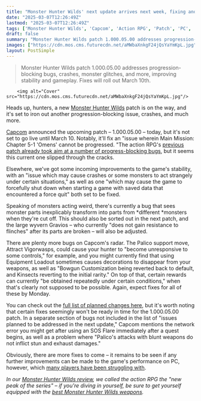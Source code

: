 ```yaml
---
title: "Monster Hunter Wilds' next update arrives next week, fixing another progression blocker, crashes, and weird monster behavior"
date: "2025-03-07T12:26:49Z"
lastmod: "2025-03-07T12:26:49Z"
tags: ['Monster Hunter Wilds', 'Capcom', 'Action RPG', 'Patch', 'PC', 'Bug Fixes']
draft: false
summary: "Monster Hunter Wilds patch 1.000.05.00 addresses progression-blocking bugs, crashes, monster glitches, and more, improving stability and gameplay.  Fixes will roll out March 10th."
images: ["https://cdn.mos.cms.futurecdn.net/aMWbaXnkgF24jQsYaYmKpL.jpg"]
layout: PostSimple
---
```

> Monster Hunter Wilds patch 1.000.05.00 addresses progression-blocking bugs, crashes, monster glitches, and more, improving stability and gameplay.  Fixes will roll out March 10th.


        <img alt="Cover" src="https://cdn.mos.cms.futurecdn.net/aMWbaXnkgF24jQsYaYmKpL.jpg"/>
        
Heads up, hunters, a new [<u>Monster Hunter Wilds</u>](https://www.gamesradar.com/games/monster-hunter/monster-hunter-wilds-guide/) patch is on the way, and it's set to iron out another progression-blocking issue, crashes, and much more.

[Capcom](https://www.gamesradar.com/tag/capcom/) announced the upcoming patch – 1.000.05.00 – today, but it's not set to go live until March 10. Notably, it'll fix an "issue wherein Main Mission: Chapter 5-1 'Omens' cannot be progressed. "The action RPG's [<u>previous patch already took aim at a number of progress-blocking bugs</u>](https://www.gamesradar.com/games/monster-hunter/monster-hunter-wilds-patch-1-000-04-00/), but it seems this current one slipped through the cracks.

Elsewhere, we've got some incoming improvements to the game's stability, with an "issue which may cause crashes or some monsters to act strangely under certain situations," as well as one "which may cause the game to forcefully shut down when starting a game with saved data that encountered a force quit" both set to be fixed.

Speaking of monsters acting weird, there's currently a bug that sees monster parts inexplicably transform into parts from *different *monsters when they're cut off. This should also be sorted out in the next patch, and the large wyvern Gravios – who currently "does not gain resistance to flinches" after its parts are broken – will also be adjusted.

There are plenty more bugs on Capcom's radar. The Palico support move, Attract Vigorwasps, could cause your hunter to "become unresponsive to some controls," for example, and you might currently find that using Equipment Loadout sometimes causes decorations to disappear from your weapons, as well as "Bowgun Customization being reverted back to default, and Kinsects reverting to the initial rarity." On top of that, certain rewards can currently "be obtained repeatedly under certain conditions," when that's clearly not supposed to be possible. Again, expect fixes for all of these by Monday.

You can check out the [<u>full list of planned changes here</u>](https://www.monsterhunter.com/support/wilds/en/faq/detail/060), but it's worth noting that certain fixes seemingly won't be ready in time for the 1.000.05.00 patch. In a separate section of bugs not included in the list of "issues planned to be addressed in the next update," Capcom mentions the network error you might get after using an SOS Flare immediately after a quest begins, as well as a problem where "Palico's attacks with blunt weapons do not inflict stun and exhaust damages."

Obviously, there are more fixes to come – it remains to be seen if any further improvements can be made to the game's performance on PC, however, which [<u>many players have been struggling with</u>](https://www.gamesradar.com/games/monster-hunter/monster-hunter-wilds-massive-launch-is-being-dampened-by-mixed-steam-reviews-as-hunters-report-atrocious-performance-issues-in-the-action-rpg/).

*In our *[<u><em>Monster Hunter Wilds review</em></u>](https://www.gamesradar.com/games/monster-hunter/monster-hunter-wilds-review/)*, we called the action RPG the "new peak of the series" – if you're diving in yourself, be sure to get yourself equipped with the *[<u><em>best Monster Hunter Wilds weapons</em></u>](https://www.gamesradar.com/games/monster-hunter/monster-hunter-wilds-weapon-tier-list-best/)*.*
        